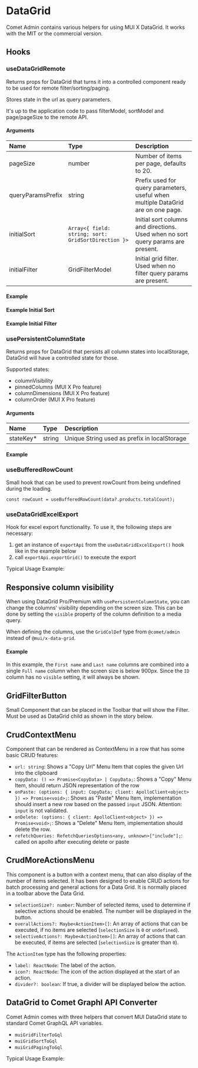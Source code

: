 

<Meta of={DataGridStories} />

# DataGrid

Comet Admin contains various helpers for using MUI X DataGrid. It works with the MIT or the commercial version.

## Hooks

### useDataGridRemote

Returns props for DataGrid that turns it into a controlled component ready to be used for remote filter/sorting/paging.

Stores state in the url as query parameters.

It's up to the application code to pass filterModel, sortModel and page/pageSize to the remote API.

#### Arguments

| Name              | Type                                                | Description                                                                      |
| :---------------- | :-------------------------------------------------- | :------------------------------------------------------------------------------- |
| pageSize          | number                                              | Number of items per page, defaults to 20.                                        |
| queryParamsPrefix | string                                              | Prefix used for query parameters, useful when multiple DataGrid are on one page. |
| initialSort       | `Array<{ field: string; sort: GridSortDirection }>` | Initial sort columns and directions. Used when no sort query params are present. |
| initialFilter     | GridFilterModel                                     | Initial grid filter. Used when no filter query params are present.               |

#### Example

<Canvas of={DataGridStories.UseDataGridRemote} />

#### Example Initial Sort

<Canvas of={DataGridStories.UseDataGridRemoteInitialSort} />

#### Example Initial Filter

<Canvas of={DataGridStories.UseDataGridRemoteInitialFilter} />

### usePersistentColumnState

Returns props for DataGrid that persists all column states into localStorage, DataGrid will have a controlled state for those.

Supported states:

- columnVisibility
- pinnedColumns (MUI X Pro feature)
- columnDimensions (MUI X Pro feature)
- columnOrder (MUI X Pro feature)

#### Arguments

| Name       | Type   | Description                                  |
| :--------- | :----- | :------------------------------------------- |
| stateKey\* | string | Unique String used as prefix in localStorage |

#### Example

<Canvas of={DataGridStories.UsePersistentColumnState} />

### useBufferedRowCount

Small hook that can be used to prevent rowCount from being undefined during the loading.

```
const rowCount = useBufferedRowCount(data?.products.totalCount);
```

### useDataGridExcelExport

Hook for excel export functionality. To use it, the following steps are necessary:

1. get an instance of `exportApi` from the `useDataGridExcelExport()` hook like in the example below
2. call `exportApi.exportGrid()` to execute the export

Typical Usage Example:

<Canvas of={DataGridStories.UseDataGridExcelExport} />

## Responsive column visibility

When using DataGrid Pro/Premium with `usePersistentColumnState`, you can change the columns' visibility depending on the screen size.
This can be done by setting the `visible` property of the column definition to a media query.

When defining the columns, use the `GridColDef` type from `@comet/admin` instead of `@mui/x-data-grid`.

#### Example

In this example, the `First name` and `Last name` columns are combined into a single `Full name` column when the screen size is below 900px.
Since the `ID` column has no `visible` setting, it will always be shown.

<Canvas of={DataGridStories.ResponsiveColumns} />

## GridFilterButton

Small Component that can be placed in the Toolbar that will show the Filter. Must be used as DataGrid child as shown in the story below.

<Canvas of={DataGridStories._GridFilterButton} />

## CrudContextMenu

Component that can be rendered as ContextMenu in a row that has some basic CRUD features:

- `url: string`: Shows a "Copy Url" Menu Item that copies the given Url into the clipboard
- `copyData: () => Promise<CopyData> | CopyData;`: Shows a "Copy" Menu Item, should return JSON representation of the row
- `onPaste: (options: { input: CopyData; client: ApolloClient<object> }) => Promise<void>;`: Shows as "Paste" Menu Item, implementation should insert a new row based on the passed `input` JSON. Attention: `input` is not validated.
- `onDelete: (options: { client: ApolloClient<object> }) => Promise<void>;`: Shows a "Delete" Menu Item, implementation should delete the row.
- `refetchQueries: RefetchQueriesOptions<any, unknown>["include"];`: called on apollo after executing delete or paste

<Canvas of={DataGridStories._CrudContextMenu} />

## CrudMoreActionsMenu

This component is a button with a context menu, that can also display of the number of items selected. It has been designed to enable CRUD actions for batch processing and general actions for a Data Grid. It is normally placed in a toolbar above the Data Grid.

- `selectionSize?: number`: Number of selected items, used to determine if selective actions should be enabled. The number will be displayed in the button.
- `overallActions?: Maybe<ActionItem>[]`: An array of actions that can be executed, if no items are selected (`selectionSize` is `0` or `undefined`).
- `selectiveActions?: Maybe<ActionItem>[]`: An array of actions that can be executed, if items are selected (`selectionSize` is greater than `0`).

The `ActionItem` type has the following properties:

- `label: ReactNode`: The label of the action.
- `icon?: ReactNode`: The icon of the action displayed at the start of an action.
- `divider?: boolean`: If true, a divider will be displayed below the action.

<Canvas of={DataGridStories._CrudMoreActionsMenu} />

## DataGrid to Comet Graphl API Converter

Comet Admin comes with three helpers that convert MUI DataGrid state to standard Comet GraphQL API variables.

- `muiGridFilterToGql`
- `muiGridSortToGql`
- `muiGridPagingToGql`

Typical Usage Example:

```ts
const dataGridProps = { ...useDataGridRemote(), ...usePersistentColumnState("ProductsGrid") };
const sortModel = dataGridProps.sortModel;
const { data, loading, error } = useQuery<GQLProductsListQuery, GQLProductsListQueryVariables>(productsQuery, {
    variables: {
        ...muiGridFilterToGql(columns, dataGridProps.filterModel),
        ...muiGridPagingToGql({ page: dataGridProps.page, pageSize: dataGridProps.pageSize }),
        sort: muiGridSortToGql(sortModel),
    },
});
```
